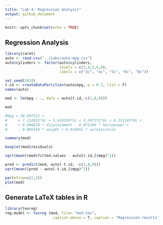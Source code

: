 ```yaml
---
title: "Lab 4: Regression Analysis"
output: github_document
---
```


```r
knitr::opts_chunk$set(echo = TRUE)
```

## Regression Analysis

```r
library(caret)
auto <- read.csv("../Labs/auto-mpg.csv")
auto$cylinders <- factor(auto$cylinders,
                         levels = c(3,4,5,6,8),
                         labels = c("3c", "4c", "5c", "6c", "8c"))

set.seed(2018)
t.id <- createDataPartition(auto$mpg, p = 0.7, list = F)
names(auto)

mod <- lm(mpg ~ ., data = auto[t.id,-c(1,8,9)])

mod

#mpg = 38.607312 +
#     + 7.212652*4c + 5.610350*5c + 3.307172*6c + 6.211343*8c +
#     + 0.006878 * displacement - 0.072209 * horsepower +
#     - 0.005156 * weight + 0.024852 * acceleration

summary(mod)

boxplot(mod$residuals)

sqrt(mean((mod$fitted.values - auto[t.id,]$mpg)^2))

pred <- predict(mod, auto[-t.id, -c(1,8,9)])
sqrt(mean((pred - auto[-t.id,]$mpg)^2))

par(mfrow=c(2,2))
plot(mod)
```

## Generate LaTeX tables in R 

```r
library(texreg)
reg.model <- texreg (mod, file= "mod.tex", 
                      caption.above = T, caption = "Regression results")
```

